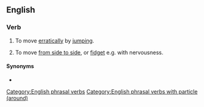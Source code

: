 ==English==

===Verb===
{{en-verb|jumps around|jumping around|jumped around}}

# To move [[erratically]] by [[jumping]].
#: {{ux|en|He was '''jumping around''' with excitement.}}
# To move [[from side to side]], or [[fidget]] e.g. with nervousness.

====Synonyms====
* {{l|en|jump about}}

[[Category:English phrasal verbs]]
[[Category:English phrasal verbs with particle (around)]]